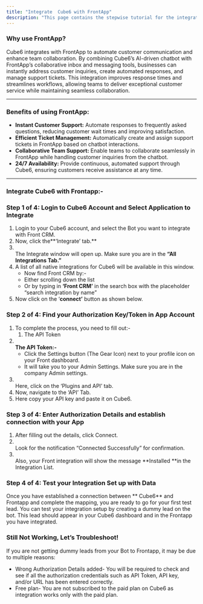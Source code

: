 ```yaml
---
title: "Integrate  Cube6 with FrontApp"
description: "This page contains the stepwise tutorial for the integration with  Cube6"
---
```


### **Why use FrontApp?**

 Cube6 integrates with FrontApp to automate customer communication and enhance team collaboration. By combining  Cube6’s AI-driven chatbot with FrontApp’s collaborative inbox and messaging tools, businesses can instantly address customer inquiries, create automated responses, and manage support tickets. This integration improves response times and streamlines workflows, allowing teams to deliver exceptional customer service while maintaining seamless collaboration.

---

### **Benefits of using FrontApp:**

- **Instant Customer Support:** Automate responses to frequently asked questions, reducing customer wait times and improving satisfaction.
- **Efficient Ticket Management:** Automatically create and assign support tickets in FrontApp based on chatbot interactions.
- **Collaborative Team Support:** Enable teams to collaborate seamlessly in FrontApp while handling customer inquiries from the chatbot.
- **24/7 Availability:** Provide continuous, automated support through  Cube6, ensuring customers receive assistance at any time.

---

### **Integrate  Cube6 with Frontapp:-**

### **Step 1 of 4: Login to  Cube6 Account and Select Application to Integrate**

1. Login to your  Cube6 account, and select the Bot you want to integrate with Front CRM.
2. Now, click the**‘Integrate’ tab.** 
3. \
   The Integrate window will open up. Make sure you are in the **“All Integrations Tab.”**
4. A list of all native integrations for  Cube6 will be available in this window.
   - Now find Front CRM by:-
   - Either scrolling down the list
   - Or by typing in **‘**Front CRM**’** in the search box with the placeholder “search integration by name”
5. Now click on the ‘**connect’** button as shown below.

### **Step 2 of 4: Find your Authorization Key/Token in App Account**

1. To complete the process, you need to fill out:-
   1. The API Token
2. **\
   The API Token:-**
   - Click the Settings button (The Gear Icon) next to your profile icon on your Front dashboard.
   - It will take you to your Admin Settings. Make sure you are in the company Admin settings.
3. \
   Here, click on the ‘Plugins and API’ tab.
4. Now, navigate to the ‘API’ Tab.
5. Here copy your API key and paste it on  Cube6.

### **Step 3 of 4: Enter Authorization Details and establish connection with your App**

1. After filling out the details, click Connect.
2. \
   Look for the notification “Connected Successfully” for confirmation.
3. \
   Also, your Front integration will show the message **Installed **in the Integration List.

### **Step 4 of 4: Test your Integration Set up with Data**

Once you have established a connection between ** Cube6** and Frontapp and complete the mapping, you are ready to go for your first test lead. You can test your integration setup by creating a dummy lead on the bot. This lead should appear in your  Cube6 dashboard and in the Frontapp you have integrated.

### **Still Not Working, Let’s Troubleshoot\!**

If you are not getting dummy leads from your Bot to Frontapp, it may be due to multiple reasons:

- Wrong Authorization Details added- You will be required to check and see if all the authorization credentials such as API Token, API key, and/or URL has been entered correctly.
- Free plan- You are not subscribed to the paid plan on  Cube6 as integration works only with the paid plan.

 